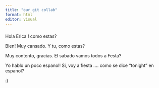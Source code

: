 ```yaml
---
title: "our git collab"
format: html
editor: visual
---
```


### 

Hola Erica ! como estas?

Bien! Muy cansado. Y tu, como estas?

Muy contento, gracias. El sabado vamos todos a Festa?

Yo hablo un poco espanol! Si, voy a fiesta .... como se dice "tonight" en espanol?

:)
